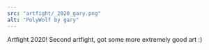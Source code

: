 ---
src: "artfight/_2020_gary.png"
alt: "PolyWolf by gary"
---

Artfight 2020! Second artfight, got some more extremely good art :)
